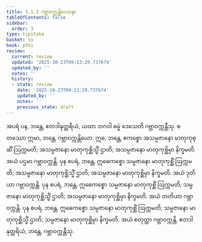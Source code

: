 ```yaml
---
title: 5.1.3 ဂဗ္ဘာဝက္ကန္တိဒေသနာ
tableOfContents: false
sidebar:
  order: 3
type: tipitaka
basket: su
book: pthi
review:
  current: review
  updated: '2025-10-23T09:13:29.737674'
  updated_by: ''
  notes: ''
  history:
  - state: review
    date: '2025-10-23T09:13:29.737674'
    updated_by: ''
    notes: ''
    previous_state: draft
---
```



<ReviewStatus review={frontmatter.review} showDetails={true} />

<HypothesisAnnotation frontmatter={frontmatter} />

<DynamicBreadcrumb />

<Division number="147" book="pthi" e="ch" v="8" p="85">

<Paragraph number="298" book="pthi">
အပရံ ပန, ဘန္တေ, ဧတဒါနုတ္တရိယံ, ယထာ ဘဂဝါ ဓမ္မံ ဒေသေတိ ဂဗ္ဘာဝက္ကန္တီသု. စတဿော ဣမာ, ဘန္တေ, ဂဗ္ဘာဝက္ကန္တိယော. ဣဓ, ဘန္တေ, ဧကစ္စော အသမ္ပဇာနော မာတုကုစ္ဆိံ ဩက္ကမတိ; အသမ္ပဇာနော မာတုကုစ္ဆိသ္မိံ ဌာတိ; အသမ္ပဇာနော မာတုကုစ္ဆိမှာ နိက္ခမတိ. အယံ ပဌမာ ဂဗ္ဘာဝက္ကန္တိ.
</Paragraph>

<Paragraph number="299" book="pthi">
ပုန စပရံ, ဘန္တေ, ဣဓေကစ္စော သမ္ပဇာနော မာတုကုစ္ဆိံ ဩက္ကမတိ; အသမ္ပဇာနော မာတုကုစ္ဆိသ္မိံ ဌာတိ; အသမ္ပဇာနော မာတုကုစ္ဆိမှာ နိက္ခမတိ. အယံ ဒုတိယာ ဂဗ္ဘာဝက္ကန္တိ.
</Paragraph>

<Paragraph number="300" book="pthi">
ပုန စပရံ, ဘန္တေ, ဣဓေကစ္စော သမ္ပဇာနော မာတုကုစ္ဆိံ ဩက္ကမတိ; သမ္ပဇာနော မာတုကုစ္ဆိသ္မိံ ဌာတိ; အသမ္ပဇာနော မာတုကုစ္ဆိမှာ နိက္ခမတိ. အယံ တတိယာ ဂဗ္ဘာဝက္ကန္တိ.
</Paragraph>

<Paragraph number="301" book="pthi">
ပုန စပရံ, ဘန္တေ, ဣဓေကစ္စော သမ္ပဇာနော မာတုကုစ္ဆိံ ဩက္ကမတိ; သမ္ပဇာနော မာတုကုစ္ဆိသ္မိံ ဌာတိ; သမ္ပဇာနော မာတုကုစ္ဆိမှာ နိက္ခမတိ. အယံ စတုတ္ထာ ဂဗ္ဘာဝက္ကန္တိ. ဧတဒါနုတ္တရိယံ, ဘန္တေ, ဂဗ္ဘာဝက္ကန္တီသု.
</Paragraph>
</Division>